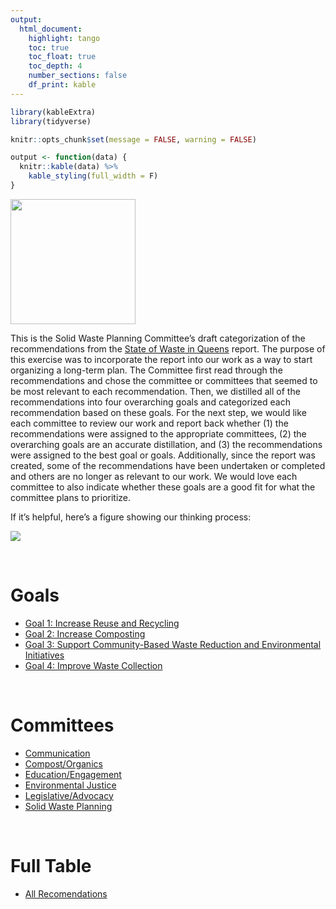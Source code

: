 ```yaml
---
output: 
  html_document:
    highlight: tango
    toc: true
    toc_float: true
    toc_depth: 4
    number_sections: false
    df_print: kable
---
```


```r
library(kableExtra)
library(tidyverse)

knitr::opts_chunk$set(message = FALSE, warning = FALSE)

output <- function(data) {
  knitr::kable(data) %>% 
    kable_styling(full_width = F)
}
```

<img src="https://i1.wp.com/queensswab.nyc/wp-content/uploads/2022/02/cropped-cropped-QSWAB-Logo-Black-e1644731519716.png?fit=468%2C500&ssl=1" height="200">

This is the Solid Waste Planning Committee's draft categorization of the recommendations from the [State of Waste in Queens](https://queensswab.nyc/state-of-waste-in-queens-report/) report. The purpose of this exercise was to incorporate the report into our work as a way to start organizing a long-term plan. The Committee first read through the recommendations and chose the committee or committees that seemed to be most relevant to each recommendation. Then, we distilled all of the recommendations into four overarching goals and categorized each recommendation based on these goals. For the next step, we would like each committee to review our work and report back whether (1) the recommendations were assigned to the appropriate committees, (2) the overarching goals are an accurate distillation, and (3) the recommendations were assigned to the best goal or goals. Additionally, since the report was created, some of the recommendations have been undertaken or completed and others are no longer as relevant to our work. We would love each committee to also indicate whether these goals are a good fit for what the committee plans to prioritize. 

If it's helpful, here's a figure showing our thinking process: 

![](https://github.com/social-lorax/qswab/blob/main/structure.png?raw=true)

<br>

# Goals 

* [Goal 1: Increase Reuse and Recycling](g1.html)
* [Goal 2: Increase Composting](g2.html)
* [Goal 3: Support Community-Based Waste Reduction and Environmental Initiatives](g3.html)
* [Goal 4: Improve Waste Collection](g4.html)

<br> 

# Committees 

* [Communication](c1_comm.html)
* [Compost/Organics](c2_comp.html)
* [Education/Engagement](c3_educ.html)
* [Environmental Justice](c4_envi.html)
* [Legislative/Advocacy](c5_legi.html)
* [Solid Waste Planning](c6_soli.html)

<br>

# Full Table

* [All Recomendations](all.html)
